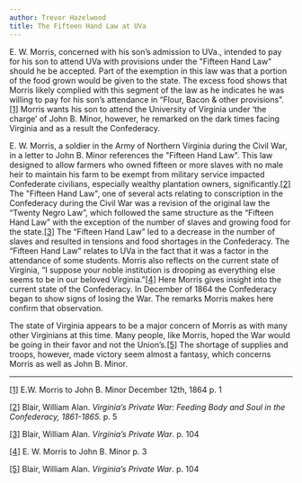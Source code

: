 ```yaml
---
author: Trevor Hazelwood
title: The Fifteen Hand Law at UVa
---
```

E. W. Morris, concerned with his son’s admission to UVa., intended to pay for his son to attend UVa with provisions under the "Fifteen Hand Law" should he be accepted. Part of the exemption in this law was that a portion of the food grown would be given to the state. The excess food shows that Morris likely complied with this segment of the law as he indicates he was willing to pay for his son’s attendance in “Flour, Bacon & other provisions”.[\[1\]](https://d.docs.live.net/d6c17cb7e897c85b/Documents/The%20Fifteen%20Hand%20Law%20at%20UVa.docx#_ftn1) Morris wants his son to attend the University of Virginia under ‘the charge’ of John B. Minor, however, he remarked on the dark times facing Virginia and as a result the Confederacy. 

E. W. Morris, a soldier in the Army of Northern Virginia during the Civil War, in a letter to John B. Minor references the "Fifteen Hand Law". This law designed to allow farmers who owned fifteen or more slaves with no male heir to maintain his farm to be exempt from military service impacted Confederate civilians, especially wealthy plantation owners, significantly.[\[2\]](https://d.docs.live.net/d6c17cb7e897c85b/Documents/The%20Fifteen%20Hand%20Law%20at%20UVa.docx#_ftn2) The "Fifteen Hand Law", one of several acts relating to conscription in the Confederacy during the Civil War was a revision of the original law the “Twenty Negro Law”, which followed the same structure as the “Fifteen Hand Law” with the exception of the number of slaves and growing food for the state.[\[3\]](https://d.docs.live.net/d6c17cb7e897c85b/Documents/The%20Fifteen%20Hand%20Law%20at%20UVa.docx#_ftn3) The “Fifteen Hand Law” led to a decrease in the number of slaves and resulted in tensions and food shortages in the Confederacy. The “Fifteen Hand Law” relates to UVa in the fact that it was a factor in the attendance of some students. Morris also reflects on the current state of Virginia, “I suppose your noble institution is drooping as everything else seems to be in our beloved Virginia.”[\[4\]](https://d.docs.live.net/d6c17cb7e897c85b/Documents/The%20Fifteen%20Hand%20Law%20at%20UVa.docx#_ftn4) Here Morris gives insight into the current state of the Confederacy. In December of 1864 the Confederacy began to show signs of losing the War. The remarks Morris makes here confirm that observation. 

The state of Virginia appears to be a major concern of Morris as with many other Virginians at this time. Many people, like Morris, hoped the War would be going in their favor and not the Union’s.[\[5\]](https://d.docs.live.net/d6c17cb7e897c85b/Documents/The%20Fifteen%20Hand%20Law%20at%20UVa.docx#_ftn5) The shortage of supplies and troops, however, made victory seem almost a fantasy, which concerns Morris as well as John B. Minor. 

* * *

[\[1\]](https://d.docs.live.net/d6c17cb7e897c85b/Documents/The%20Fifteen%20Hand%20Law%20at%20UVa.docx#_ftnref1) E.W. Morris to John B. Minor December 12th, 1864 p. 1

[\[2\]](https://d.docs.live.net/d6c17cb7e897c85b/Documents/The%20Fifteen%20Hand%20Law%20at%20UVa.docx#_ftnref2) Blair, William Alan. _Virginia’s Private War: Feeding Body and Soul in the Confederacy, 1861-1865._ p. 5

[\[3\]](https://d.docs.live.net/d6c17cb7e897c85b/Documents/The%20Fifteen%20Hand%20Law%20at%20UVa.docx#_ftnref3) Blair, William Alan. _Virginia’s Private War_. p. 104

[\[4\]](https://d.docs.live.net/d6c17cb7e897c85b/Documents/The%20Fifteen%20Hand%20Law%20at%20UVa.docx#_ftnref4) E. W. Morris to John B. Minor p. 3

[\[5\]](https://d.docs.live.net/d6c17cb7e897c85b/Documents/The%20Fifteen%20Hand%20Law%20at%20UVa.docx#_ftnref5) Blair, William Alan. _Virginia’s Private War_. p. 104